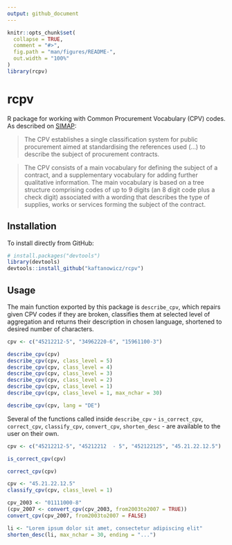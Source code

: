 ```yaml
---
output: github_document
---
```


<!-- README.md is generated from README.Rmd. Please edit that file -->

```r
knitr::opts_chunk$set(
  collapse = TRUE,
  comment = "#>",
  fig.path = "man/figures/README-",
  out.width = "100%"
)
library(rcpv)
```
# rcpv

R package for working with Common Procurement Vocabulary (CPV) codes. As described on [SIMAP](https://simap.ted.europa.eu/cpv "information system for public procurement (fr. système d'information pour les marchés publics)"):

> The CPV establishes a single classification system for public procurement aimed at standardising the references used (...) to describe the subject of procurement contracts.

> The CPV consists of a main vocabulary for defining the subject of a contract, and a supplementary vocabulary for adding further qualitative information. The main vocabulary is based on a tree structure comprising codes of up to 9 digits (an 8 digit code plus a check digit) associated with a wording that describes the type of supplies, works or services forming the subject of the contract.

## Installation

To install directly from GitHub:
```r
# install.packages("devtools")
library(devtools)
devtools::install_github("kaftanowicz/rcpv")
```

## Usage

The main function exported by this package is `describe_cpv`, which repairs given CPV codes if they are broken, classifies them at selected level of aggregation and returns their description in chosen language, shortened to desired number of characters.

```r
cpv <- c("45212212-5", "34962220-6", "15961100-3")

describe_cpv(cpv)
describe_cpv(cpv, class_level = 5)
describe_cpv(cpv, class_level = 4)
describe_cpv(cpv, class_level = 3)
describe_cpv(cpv, class_level = 2)
describe_cpv(cpv, class_level = 1)
describe_cpv(cpv, class_level = 1, max_nchar = 30)

describe_cpv(cpv, lang = "DE")
```

Several of the functions called inside `describe_cpv` - `is_correct_cpv`, `correct_cpv`, `classify_cpv`, `convert_cpv`, `shorten_desc` -  are available to the user on their own.
```r
cpv <- c("45212212-5", "45212212  - 5", "452122125", "45.21.22.12.5")

is_correct_cpv(cpv)

correct_cpv(cpv)
```

```r
cpv <- "45.21.22.12.5"
classify_cpv(cpv, class_level = 1)
```

```r
cpv_2003 <- "01111000-8"
(cpv_2007 <- convert_cpv(cpv_2003, from2003to2007 = TRUE))
convert_cpv(cpv_2007, from2003to2007 = FALSE)
```

```r
li <- "Lorem ipsum dolor sit amet, consectetur adipiscing elit"
shorten_desc(li, max_nchar = 30, ending = "...")
```
